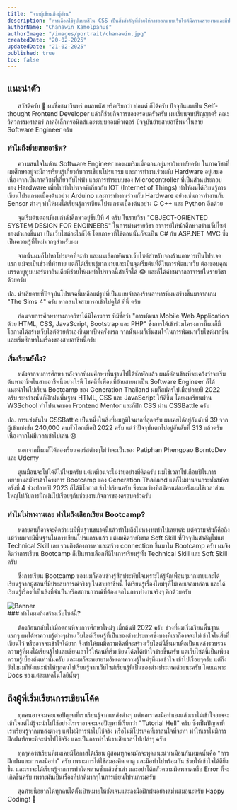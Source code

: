```yaml
---
title: "จากผู้เขียนถึงผู้อ่าน"
description: "การเลือกใช้รูปแบบสีใน CSS เป็นสิ่งสำคัญที่ช่วยให้การออกแบบเว็บไซต์มีความสวยงามและมีประสิทธิภาพ"
authorName: "Chanawin Kamolpanus"
authorImage: "/images/portrait/chanawin.jpg"
createdDate: "20-02-2025"
updatedDate: "21-02-2025"
published: true
toc: false
---
```


## แนะนำตัว

&nbsp;&nbsp;&nbsp;&nbsp;&nbsp;&nbsp;สวัสดีครับ 🙏 ผมชื่อชนาวินทร์ กมลพนัส หรือเรียกว่า ปอนด์ ก็ได้ครับ ปัจจุบันผมเป็น Self-thought Frontend Developer แล้วก็ช่วยกิจการของครอบครัวครับ ผมเรียนจบปริญญาตรี คณะวิศวกรรมศาสตร์ ภาคอิเล็กทรอนิกส์และระบบคอมพิวเตอร์ ปัจจุบันย้ายสายอาชีพมาในสาย Software Engineer ครับ

### ทำไมถึงย้ายสายอาชีพ?

&nbsp;&nbsp;&nbsp;&nbsp;&nbsp;&nbsp;ความสนใจในด้าน Software Engineer ของผมเริ่มเมื่อตอนอยู่มหาวิทยาลัยครับ ในภาควิชาที่ผมศึกษาอยู่จะมีการเรียนรู้เกี่ยวกับการเขียนโปรแกรม และการทำงานร่วมกับ Hardware อยู่เสมอ เนื่องจากเป็นภาควิชาที่เกี่ยวกับไฟฟ้า และการทำระบบของ Microcontroller ที่เป็นส่วนประกอบของ Hardware เพื่อไปทำโปรเจคที่เกี่ยวกับ IOT (Internet of Things) ทำให้ผมได้เรียนรู้การเขียนโปรแกรมเบื้องต้นอย่าง Arduino และการทำงานร่วมกับ Hardware อย่างเช่นการทำงานกับ Sensor ต่างๆ ทำให้ผมได้เรียนรู้การเขียนโปรแกรมเบื้องต้นอย่าง C C++ และ Python อีกด้วย

&nbsp;&nbsp;&nbsp;&nbsp;&nbsp;&nbsp;จุดเริ่มต้นตอนที่ผมกำลังศึกษาอยู่ชั้นปีที่ 4 ครับ ในรายวิชา "OBJECT-ORIENTED SYSTEM DESIGN FOR ENGINEERS" ในการผ่านรายวิชา อาจารย์ให้นักศึกษาสร้างเว็บไซต์ของตัวเองขึ้นมา เป็นเว็บไซต์อะไรก็ได้ โดยภาษาที่ใช้ตอนนั้นก็จะเป็น C# กับ ASP.NET MVC ซึ่งเป็นความรู้ที่ใหม่มากๆสำหรับผม

&nbsp;&nbsp;&nbsp;&nbsp;&nbsp;&nbsp;จากนั้นผมก็ไปหาโปรเจคที่จะทำ และผมเลือกพัฒนาเว็บไซต์สำหรับจองร้านอาหารเป็นโปรเจคแรก แม้จะเป็นช่วงที่ท้าทาย แต่ก็ได้เรียนรู้มากมายและเป็นจุดเริ่มต้นที่ดีในการพัฒนาเว็บ ต้องขอบคุณบรรดายูทูบเบอร์ชาวอินเดียที่ช่วยให้ผมทำโปรเจคนี้สำเร็จได้ 😂 และก็ได้คำชมจากอาจารย์ในรายวิชาด้วยครับ

ปล. น่าเสียดายที่ปัจจุบันโปรเจคนี้เหลือแต่รูปที่เป็นแบบจำลองร้านอาหารที่ผมสร้างขึ้นมาจากเกม "The Sims 4" ครับ หากสนใจสามารถเข้าไปดูได้ <Link href="https://imgur.com/a/V4YYHBA">ที่นี่</Link> ครับ

&nbsp;&nbsp;&nbsp;&nbsp;&nbsp;&nbsp;ก่อนจบการศึกษาทางภาควิชาได้มีโครงการ ที่มีชื่อว่า "การพัฒนา Mobile Web Application ด้วย HTML, CSS, JavaScript, Bootstrap และ PHP" ซึ่งการได้เข้าร่วมโครงการนี้ผมก็มีโอกาสได้สร้างเว็บไซต์ด้วยตัวเองขึ้นมาเป็นครั้งแรก จากนั้นผมก็เริ่มสนใจในการพัฒนาเว็บไซต์มากขึ้น และเริ่มศึกษาในเรื่องของสายอาชีพนี้ครับ

### เริ่มเรียนยังไง?

&nbsp;&nbsp;&nbsp;&nbsp;&nbsp;&nbsp;หลังจากจบการศึกษา หลังจากที่ผมศึกษาพื้นฐานไปได้ซักพักแล้ว ผมก็ค่อนข้างที่จะเคว้งว่าจะเริ่มต้นหาอาชีพในสายอาชีพนี้อย่างไรดี โชคดีที่เพื่อนที่ย้ายสายมาเป็น Software Engineer ก็ได้แนะนำให้ไปเรียน Bootcamp ของ Generation Thailand ผมก็สมัครไปเมื่อปลายปี 2022 ครับ ระหว่างนั้นก็ฝึกฝนพื้นฐาน HTML, CSS และ JavaScript ให้ดีขึ้น โดยผมเรียนผ่าน <Link href="https://www.w3schools.com/">W3School</Link> ทำโปรเจคของ <Link href="https://www.frontendmentor.io/">Frontend Mentor</Link> และก็ฝึก CSS ผ่าน <Link href="https://cssbattle.dev/">CSSBattle</Link> ครับ

ปล. การแข่งขันใน CSSBattle เป็นหนึ่งในสิ่งที่ผมภูมิใจมากที่สุดครับ ผม<Link href="https://imgur.com/6gdLLyT">เคยได้อยู่อันดับที่ 39</Link> จากผู้เข้าแข่งขัน 240,000 คนทั่วโลกเมื่อปี 2022 ครับ แต่ว่าปัจจุบันตกไปอยู่อันดับที่ 313 แล้วครับเนื่องจากไม่มีเวลาเข้าไปเล่น 😓

&nbsp;&nbsp;&nbsp;&nbsp;&nbsp;&nbsp;นอกจากนี้ผมก็ได้ลองเรียนคอร์สต่างๆไม่ว่าจะเป็นของ <Link href="https://www.youtube.com/@PatiphanPhengpao">Patiphan Phengpao</Link> <Link href="https://www.youtube.com/@borntodev">BorntoDev</Link> และ <Link href="https://www.udemy.com/">Udemy</Link>

&nbsp;&nbsp;&nbsp;&nbsp;&nbsp;&nbsp;ดูเหมือนจะไปได้ดีใช่ไหมครับ แต่เหมือนจะไม่ง่ายอย่างที่คิดครับ ผมใช้เวลาไปเกือบปีในการพยายามสมัครเข้าโครงการ Bootcamp ของ Generation Thailand แต่ก็ไม่ผ่านจนกระทั่งสมัครครั้งที่ 4 ช่วงปลายปี 2023 ก็ได้มีโอกาสเข้าไปเรียนครับ ซึ่งระหว่างที่สมัครแต่ละครั้งผมใช้เวลาส่วนใหญ่ไปกับการฝึกฝนไปเรื่อยๆกับช่วยงานกิจการของครอบครัวครับ

### ทำไมไม่หางานเลย ทำไมถึงเลือกเรียน Bootcamp?

&nbsp;&nbsp;&nbsp;&nbsp;&nbsp;&nbsp;หลายคนก็อาจจะคิดว่าผมมีพื้นฐานขนาดนี้แล้วทำไมถึงไม่หางานทำไปเลยหล่ะ แต่ความจริงก็คือถึงแม้ว่าผมจะมีพื้นฐานในการเขียนโปรแกรมแล้ว แต่ผมคิดว่ายังขาด Soft Skill ที่ปัจจุบันสำคัญไม่แพ้ Technical Skill เลย รวมถึงต้องการหาและสร้าง connection ขึ้นมาใน Bootcamp ครับ ผมจึงคิดว่าการเรียน Bootcamp ก็เป็นทางเลือกที่ดีในการเรียนรู้ทั้ง Technical Skill และ Soft Skill ครับ

&nbsp;&nbsp;&nbsp;&nbsp;&nbsp;&nbsp;ซึ่งการเรียน Bootcamp ของผมก็ค่อนข้างรู้สึกประทับใจเพราะได้รู้จักเพื่อนๆมากมายและได้เรียนรู้จากผู้สอนที่มีประสบการณ์จริงๆ ในสายอาชีพนี้ ได้เรียนรู้เรื่องใหม่ๆที่ไม่เคยเจอมาก่อน และได้เรียนรู้เรื่องที่เป็นสิ่งที่จำเป็นหรือสถานการณ์ที่ต้องเจอในการทำงานจริงๆ อีกด้วยครับ

<div>
  <Image
    src="/images/content/blog/why-i-build-this-website/introduct-banner.png"
    alt="Banner"
    quality={100}
    width={1500}
    height={200}
    priority={true}
    className="object-cover"
  />
</div>
### ทำไมผมถึงสร้างเว็บไซต์นี้?

&nbsp;&nbsp;&nbsp;&nbsp;&nbsp;&nbsp;ต้องย้อนกลับไปเมื่อตอนที่จบการศึกษาใหม่ๆ เมื่อต้นปี 2022 ครับ ช่วงที่ผมเริ่มเรียนพื้นฐานแรกๆ ผมได้หาความรู้ต่างๆผ่านเว็บไซต์เรียนรู้ที่เป็นของต่างประเทศซึ่งบางทีเราก็อาจจะไม่เข้าใจในสิ่งที่เขียนไว้ หรืออาจจะเข้าใจได้ยาก จึงทำให้ผมมีความคิดที่จะสร้างเว็บไซต์นี้ขึ้นมาเพื่อเป็นแหล่งรวบรวมความรู้ที่ผมได้เรียนรู้ไปและเขียนเอาไว้ให้คนที่เริ่มเขียนโค้ดได้เข้าใจง่ายขึ้นครับ แต่เว็บไซต์นี้เป็นเพียงความรู้เบื้องต้นเท่านั้นครับ และผมก็จะพยายามอัพเดทความรู้ใหม่ๆที่ผมเข้าใจ เข้าไปเรื่อยๆครับ แต่ถึงยังไงผมก็ยังแนะนำให้ทุกคนไปเรียนรู้จากเว็บไซต์เรียนรู้ที่เป็นของต่างประเทศด้วยนะครับ โดยเฉพาะ Docs ของแต่ละเทคโนโลยีนั้นๆ

## ถึงผู้ที่เริ่มเรียนการเขียนโค้ด

&nbsp;&nbsp;&nbsp;&nbsp;&nbsp;&nbsp;ทุกคนอาจจะเคยเจอปัญหาที่เราเรียนรู้จากแหล่งต่างๆ แต่พอเราลงมือทำเองแล้วเราไม่เข้าใจอาจจะเข้าใจแต่ไม่รู้จะนำไปใช้อย่างไรเราอาจจะเจอปัญหาที่เรียกว่า "Tutorial Hell" ครับ ซึ่งเป็นปัญหาที่เราเรียนรู้จากแหล่งต่างๆ แต่ไม่มีการนำไปใช้จริง หรือไม่มีโปรเจคที่เราสนใจที่จะทำ ทำให้เราไม่มีการฝึกฝนทักษะที่จะนำไปใช้จริง และเป็นการทำให้เราเสียเวลาไปเปล่าๆ ครับ

&nbsp;&nbsp;&nbsp;&nbsp;&nbsp;&nbsp;ทุกๆคอร์สเรียนที่ผมเคยมีโอกาสได้เรียน ผู้สอนทุกคนมักจะพูดแนะนำเหมือนกันหมดนั้นคือ "การฝึกฝนและการลงมือทำ" ครับ เพราะการได้ใช้สมองคิด ตาดู และมือทำไปพร้อมกัน ช่วยให้เข้าใจได้ดียิ่งขึ้น และเราจะได้เรียนรู้จากการทำผิดพลาดซ้ำแล้วซ้ำเล่า และอย่าได้กลัวความผิดพลาดหรือ Error ที่จะเกิดขึ้นครับ เพราะมันเป็นเรื่องที่ปกติมากๆในการเขียนโปรแกรมครับ

&nbsp;&nbsp;&nbsp;&nbsp;&nbsp;&nbsp;สุดท้ายนี้อยากให้ทุกคนได้ตั้งเป้าหมายให้ชัดเจนและลงมือฝึกฝนอย่างสม่ำเสมอนะครับ Happy Coding! 🚀
